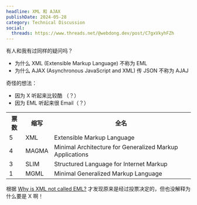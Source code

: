 ```yaml
---
headline: XML 和 AJAX
publishDate: 2024-05-28
category: Technical Discussion
social:
  threads: https://www.threads.net/@webdong.dev/post/C7gxVkyhFZh
---
```


有人和我有过同样的疑问吗？

- 为什么 XML (Extensible Markup Language) 不称为 EML
- 为什么 AJAX (Asynchronous JavaScript and XML) 传 JSON 不称为 AJAJ

奇怪的想法：

- 因为 X 听起来比较酷 （？）
- 因为 EML 听起来很 Email（？）

<table>
  <tr>
    <th>票数</th>
    <th>缩写</th>
    <th>全名</th>
  </tr>
  <tr>
    <td>5</td>
    <td>XML</td>
    <td>Extensible Markup Language</td>
  </tr>
  <tr>
    <td>4</td>
    <td>MAGMA</td>
    <td>Minimal Architecture for Generalized Markup Applications</td>
  </tr>
  <tr>
    <td>3</td>
    <td>SLIM</td>
    <td>Structured Language for Internet Markup</td>
  </tr>
  <tr>
    <td>1</td>
    <td>MGML</td>
    <td>Minimal Generalized Markup Language</td>
  </tr>
</table>

根据 [Why is XML not called EML?](https://softwareengineering.stackexchange.com/questions/88405/why-is-xml-not-called-eml) 才发现原来是经过投票决定的，但也没解释为什么要是 X 啊！
